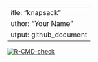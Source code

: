  ---
title: "knapsack"
author: "Your Name"
output: github_document
---

 <!-- badges: start -->
  [![R-CMD-check](https://github.com/lyuuuuY/knapsack/actions/workflows/R-CMD-check.yaml/badge.svg)](https://github.com/lyuuuuY/knapsack/actions/workflows/R-CMD-check.yaml)
  <!-- badges: end -->